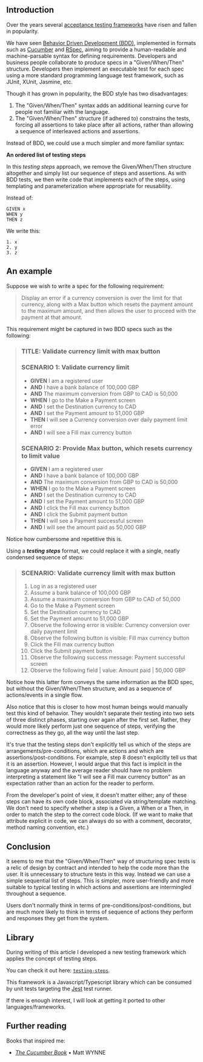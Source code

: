 
## Introduction

Over the years several [acceptance testing frameworks](https://en.wikipedia.org/wiki/Acceptance_testing#List_of_acceptance-testing_frameworks) have risen and fallen in popularity.

We have seen [Behavior Driven Development (BDD)](https://en.wikipedia.org/wiki/Behavior-driven_development), implemented in formats such as [Cucumber](https://en.wikipedia.org/wiki/Cucumber_(software)) and [RSpec](https://en.wikipedia.org/wiki/RSpec), aiming to provide a human-readable and machine-parsable syntax for defining requirements. Developers and business people collaborate to produce specs in a "Given/When/Then" structure. Developers then implement an executable test for each spec using a more standard programming language test framework, such as JUnit, XUnit, Jasmine, etc.

Though it has grown in popularity, the BDD style has two disadvantages:

1. The "Given/When/Then" syntax adds an additional learning curve for people not familiar with the language.
2. The "Given/When/Then" structure (if adhered to) constrains the tests, forcing all assertions to take place after all actions, rather than allowing a sequence of interleaved actions and assertions.

Instead of BDD, we could use a much simpler and more familiar syntax:

**An ordered list of testing steps**

In this _testing steps_ approach, we remove the Given/When/Then structure altogether and simply list our sequence of steps and assertions. As with BDD tests, we then write code that implements each of the steps, using templating and parameterization where appropriate for reusability.

Instead of:

```
GIVEN x
WHEN y
THEN z
```

We write this:

```
1. x
2. y
3. z
```

## An example

Suppose we wish to write a spec for the following requirement:

> Display an error if a currency conversion is over the limit for that currency, along with a Max button which resets the payment amount to the maximum amount, and then allows the user to proceed with the payment at that amount.

This requirement might be captured in two BDD specs such as the following:

> ### TITLE: Validate currency limit with max button
>
> ### SCENARIO 1: Validate currency limit
>
> - **GIVEN** I am a registered user
> - **AND** I have a bank balance of 100,000 GBP
> - **AND** The maximum conversion from GBP to CAD is 50,000
> - **WHEN** I go to the Make a Payment screen
> - **AND** I set the Destination currency to CAD
> - **AND** I set the Payment amount to 51,000 GBP
> - **THEN** I will see a Currency conversion over daily payment limit error
> - **AND** I will see a Fill max currency button
>
> ### SCENARIO 2: Provide Max button, which resets currency to limit value
>
> - **GIVEN** I am a registered user
> - **AND** I have a bank balance of 100,000 GBP
> - **AND** The maximum conversion from GBP to CAD is 50,000
> - **WHEN** I go to the Make a Payment screen
> - **AND** I set the Destination currency to CAD
> - **AND** I set the Payment amount to 51,000 GBP
> - **AND** I click the Fill max currency button
> - **AND** I click the Submit payment button
> - **THEN** I will see a Payment successful screen
> - **AND** I will see the amount paid as 50,000 GBP

Notice how cumbersome and repetitive this is.

Using a ***testing steps*** format, we could replace it with a single, neatly condensed sequence of steps:

> ### SCENARIO: Validate currency limit with max button
>
> 1. Log in as a registered user
> 2. Assume a bank balance of 100,000 GBP
> 3. Assume a maximum conversion from GBP to CAD of 50,000
> 4. Go to the Make a Payment screen
> 5. Set the Destination currency to CAD
> 6. Set the Payment amount to 51,000 GBP
> 7. Observe the following error is visible: Currency conversion over daily payment limit
> 8. Observe the following button is visible: Fill max currency button
> 9. Click the Fill max currency button
> 10. Click the Submit payment button
> 11. Observe the following success message: Payment successful screen
> 12. Observe the following field | value: Amount paid | 50,000 GBP

Notice how this latter form conveys the same information as the BDD spec, but without the Given/When/Then structure, and as a sequence of actions/events in a single flow.

Also notice that this is closer to how most human beings would manually test this kind of behavior. They wouldn't separate their testing into two sets of three distinct phases, starting over again after the first set. Rather, they would more likely perform just one sequence of steps, verifying the correctness as they go, all the way until the last step.

It's true that the testing steps don't explicitly tell us which of the steps are arrangements/pre-conditions, which are actions and which are assertions/post-conditions. For example, step 8 doesn't explicitly tell us that it is an assertion. However, I would argue that this fact is implicit in the language anyway and the average reader should have no problem interpreting a statement like "I will see a Fill max currency button" as an expectation rather than an action for the reader to perform.

From the developer's point of view, it doesn't matter either; any of these steps can have its own code block, associated via string/template matching. We don't need to specify whether a step is a Given, a When or a Then, in order to match the step to the correct code block. (If we want to make that attribute explicit in code, we can always do so with a comment, decorator, method naming convention, etc.)

## Conclusion

It seems to me that the "Given/When/Then" way of structuring spec tests is a relic of design by contract and intended to help the code more than the user. It is unnecessary to structure tests in this way. Instead we can use a simple sequential list of steps. This is simpler, more user-friendly and more suitable to typical testing in which actions and assertions are intermingled throughout a sequence.

Users don't normally think in terms of pre-conditions/post-conditions, but are much more likely to think in terms of sequence of actions they perform and responses they get from the system.

## Library

During writing of this article I developed a new testing framework which applies the concept of testing steps.

You can check it out here: <a href="https://github.com/jonathanconway/testing-steps" target="_blank">`testing-steps`</a>.

This framework is a Javascript/Typescript library which can be consumed by unit tests targeting the <a href="https://jestjs.io/" target="_blank">Jest</a> test runner.

If there is enough interest, I will look at getting it ported to other languages/frameworks.

## Further reading

Books that inspired me:

- [_The Cucumber Book_](https://pragprog.com/titles/hwcuc2/the-cucumber-book-second-edition/) • Matt WYNNE
